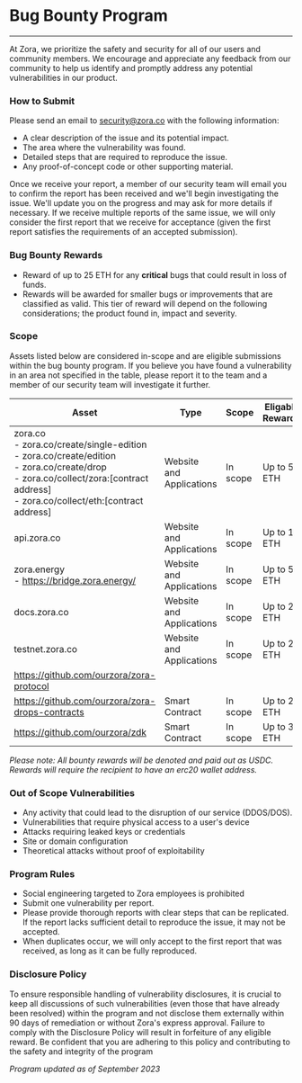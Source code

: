 # Bug Bounty Program 
---

At Zora, we prioritize the safety and security for all of our users and community members. We encourage and appreciate any feedback from our community to help us identify and promptly address any potential vulnerabilities in our product. 

### How to Submit

 Please send an email to [security@zora.co](mailto:security@zora.co) with the following information:
- A clear description of the issue and its potential impact.
- The area where the vulnerability was found.
- Detailed steps that are required to reproduce the issue.
- Any proof-of-concept code or other supporting material.

Once we receive your report, a member of our security team will email you to confirm the report has been received and we'll begin investigating the issue. We'll update you on the progress and may ask for more details if necessary. If we receive multiple reports of the same issue, we will only consider the first report that we receive for acceptance (given the first report satisfies the requirements of an accepted submission).

### Bug Bounty Rewards

- Reward of up to 25 ETH for any **critical** bugs that could result in loss of funds.
- Rewards will be awarded for smaller bugs or improvements that are classified as valid. This tier of reward will depend on the following considerations; the product found in, impact and severity.

### Scope

Assets listed below are considered in-scope and are eligible submissions within the bug bounty program. If you believe you have found a vulnerability in an area not specified in the table, please report it to the team and a member of our security team will investigate it further. 

| Asset                                                                                                                                                                                      | Type                     | Scope    | Eligable Reward* |
|-------------------------------------------------------------------------------------------------------------------------------------------------------------------------------------------|--------------------------|----------|-----------------|
| zora.co<br/>- zora.co/create/single-edition <br/>- zora.co/create/edition<br/>- zora.co/create/drop<br/>- zora.co/collect/zora:[contract address]<br/>- zora.co/collect/eth:[contract address] | Website and Applications | In scope | Up to 5 ETH     |
| api.zora.co                                                                                                                                                                               | Website and Applications | In scope | Up to 1 ETH     |
| zora.energy<br/>- https://bridge.zora.energy/                                                                                                                                              | Website and Applications | In scope | Up to 5 ETH     |
| docs.zora.co                                                                                                                                                                              | Website and Applications | In scope | Up to 2 ETH     |
| testnet.zora.co                                                                                                                                                                           | Website and Applications | In scope | Up to 2 ETH     ||
| https://github.com/ourzora/zora-protocol     
| https://github.com/ourzora/zora-drops-contracts                                                                                                                                       | Smart Contract           | In scope | Up to 25 ETH    |
| https://github.com/ourzora/zdk                                                                                                                                                            | Smart Contract           | In scope | Up to 3 ETH     |                                                               

*Please note: All bounty rewards will be denoted and paid out as USDC. Rewards will require the recipient to have an erc20 wallet address.*

### Out of Scope Vulnerabilities    

- Any activity that could lead to the disruption of our service (DDOS/DOS).
- Vulnerabilities that require physical access to a user's device
- Attacks requiring leaked keys or credentials
- Site or domain configuration
- Theoretical attacks without proof of exploitability

### Program Rules

- Social engineering targeted to Zora employees is prohibited
- Submit one vulnerability per report.
- Please provide thorough reports with clear steps that can be replicated. If the report lacks sufficient detail to reproduce the issue, it may not be accepted.
- When duplicates occur, we will only accept to the first report that was received, as long as it can be fully reproduced.

### Disclosure Policy

To ensure responsible handling of vulnerability disclosures, it is crucial to keep all discussions of such vulnerabilities (even those that have already been resolved) within the program and not disclose them externally within 90 days of remediation or without Zora's express approval. Failure to comply with the Disclosure Policy will result in forfeiture of any eligible reward. Be confident that you are adhering to this policy and contributing to the safety and integrity of the program

*Program updated as of September 2023*